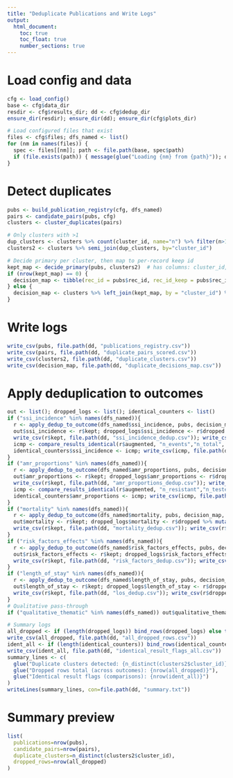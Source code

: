 ```yaml
---
title: "Deduplicate Publications and Write Logs"
output:
  html_document:
    toc: true
    toc_float: true
    number_sections: true
---
```


# Load config and data
```r
cfg <- load_config()
base <- cfg$data_dir
resdir <- cfg$results_dir; dd <- cfg$dedup_dir
ensure_dir(resdir); ensure_dir(dd); ensure_dir(cfg$plots_dir)

# Load configured files that exist
files <- cfg$files; dfs_named <- list()
for (nm in names(files)) {
  spec <- files[[nm]]; path <- file.path(base, spec$path)
  if (file.exists(path)) { message(glue("Loading {nm} from {path}")); dfs_named[[nm]] <- map_and_read(base, spec) } else { message(glue("Skipping {nm}; not found at {path}")) }
}
```

# Detect duplicates
```r
pubs <- build_publication_registry(cfg, dfs_named)
pairs <- candidate_pairs(pubs, cfg)
clusters <- cluster_duplicates(pairs)

# Only clusters with >1
dup_clusters <- clusters %>% count(cluster_id, name="n") %>% filter(n>1) %>% select(cluster_id)
clusters2 <- clusters %>% semi_join(dup_clusters, by="cluster_id")

# Decide primary per cluster, then map to per-record keep id
kept_map <- decide_primary(pubs, clusters2)  # has columns: cluster_id, rec_id_keep
if (nrow(kept_map) == 0) {
  decision_map <- tibble(rec_id = pubs$rec_id, rec_id_keep = pubs$rec_id)
} else {
  decision_map <- clusters %>% left_join(kept_map, by = "cluster_id") %>% transmute(rec_id, rec_id_keep = coalesce(rec_id_keep, rec_id)) %>% distinct()
}
```

# Write logs
```r
write_csv(pubs, file.path(dd, "publications_registry.csv"))
write_csv(pairs, file.path(dd, "duplicate_pairs_scored.csv"))
write_csv(clusters2, file.path(dd, "duplicate_clusters.csv"))
write_csv(decision_map, file.path(dd, "duplicate_decisions_map.csv"))
```

# Apply deduplication to outcomes
```r
out <- list(); dropped_logs <- list(); identical_counters <- list()
if ("ssi_incidence" %in% names(dfs_named)){
  r <- apply_dedup_to_outcome(dfs_named$ssi_incidence, pubs, decision_map, id_cols=c("study_id","title","authors","year_publication","doi","pmid"))
  out$ssi_incidence <- r$kept; dropped_logs$ssi_incidence <- r$dropped %>% mutate(outcome="ssi_incidence")
  write_csv(r$kept, file.path(dd, "ssi_incidence_dedup.csv")); write_csv(r$dropped, file.path(dd, "ssi_incidence_dropped.csv"))
  icmp <- compare_results_identical(r$augmented, "n_events","n_total", group_cols_min=c("surgical_specialty","denominator_type","ssi_type"))
  identical_counters$ssi_incidence <- icmp; write_csv(icmp, file.path(dd, "ssi_incidence_identical_flags.csv"))
}
if ("amr_proportions" %in% names(dfs_named)){
  r <- apply_dedup_to_outcome(dfs_named$amr_proportions, pubs, decision_map, id_cols=c("study_id","title","authors","year_publication","doi","pmid"))
  out$amr_proportions <- r$kept; dropped_logs$amr_proportions <- r$dropped %>% mutate(outcome="amr_proportions")
  write_csv(r$kept, file.path(dd, "amr_proportions_dedup.csv")); write_csv(r$dropped, file.path(dd, "amr_proportions_dropped.csv"))
  icmp <- compare_results_identical(r$augmented, "n_resistant","n_tested", group_cols_min=c("pathogen","antibiotic","specimen_type"))
  identical_counters$amr_proportions <- icmp; write_csv(icmp, file.path(dd, "amr_identical_flags.csv"))
}
if ("mortality" %in% names(dfs_named)){
  r <- apply_dedup_to_outcome(dfs_named$mortality, pubs, decision_map, id_cols=c("study_id","title","authors","year_publication","doi","pmid"))
  out$mortality <- r$kept; dropped_logs$mortality <- r$dropped %>% mutate(outcome="mortality")
  write_csv(r$kept, file.path(dd, "mortality_dedup.csv")); write_csv(r$dropped, file.path(dd, "mortality_dropped.csv"))
}
if ("risk_factors_effects" %in% names(dfs_named)){
  r <- apply_dedup_to_outcome(dfs_named$risk_factors_effects, pubs, decision_map, id_cols=c("study_id","title","authors","year_publication","doi","pmid"))
  out$risk_factors_effects <- r$kept; dropped_logs$risk_factors_effects <- r$dropped %>% mutate(outcome="risk_factors_effects")
  write_csv(r$kept, file.path(dd, "risk_factors_dedup.csv")); write_csv(r$dropped, file.path(dd, "risk_factors_dropped.csv"))
}
if ("length_of_stay" %in% names(dfs_named)){
  r <- apply_dedup_to_outcome(dfs_named$length_of_stay, pubs, decision_map, id_cols=c("study_id","title","authors","year_publication","doi","pmid"))
  out$length_of_stay <- r$kept; dropped_logs$length_of_stay <- r$dropped %>% mutate(outcome="length_of_stay")
  write_csv(r$kept, file.path(dd, "los_dedup.csv")); write_csv(r$dropped, file.path(dd, "los_dropped.csv"))
}
# Qualitative pass-through
if ("qualitative_thematic" %in% names(dfs_named)) out$qualitative_thematic <- dfs_named$qualitative_thematic

# Summary logs
all_dropped <- if (length(dropped_logs)) bind_rows(dropped_logs) else tibble()
write_csv(all_dropped, file.path(dd, "all_dropped_rows.csv"))
ident_all <- if (length(identical_counters)) bind_rows(identical_counters) else tibble()
write_csv(ident_all, file.path(dd, "identical_result_flags_all.csv"))
summary_lines <- c(
  glue("Duplicate clusters detected: {n_distinct(clusters2$cluster_id)}"),
  glue("Dropped rows total (across outcomes): {nrow(all_dropped)}"),
  glue("Identical result flags (comparisons): {nrow(ident_all)}")
)
writeLines(summary_lines, con=file.path(dd, "summary.txt"))
```

# Summary preview
```r
list(
  publications=nrow(pubs),
  candidate_pairs=nrow(pairs),
  duplicate_clusters=n_distinct(clusters2$cluster_id),
  dropped_rows=nrow(all_dropped)
)
```